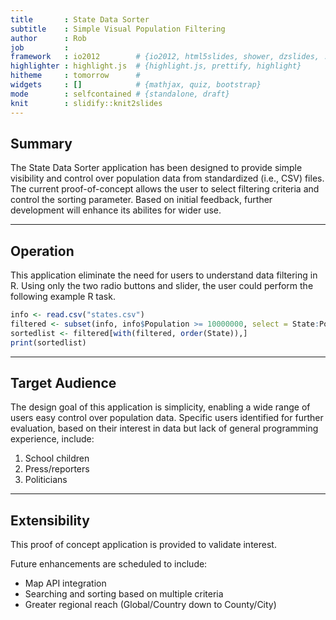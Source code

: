 ```yaml
---
title       : State Data Sorter
subtitle    : Simple Visual Population Filtering
author      : Rob
job         : 
framework   : io2012        # {io2012, html5slides, shower, dzslides, ...}
highlighter : highlight.js  # {highlight.js, prettify, highlight}
hitheme     : tomorrow      # 
widgets     : []            # {mathjax, quiz, bootstrap}
mode        : selfcontained # {standalone, draft}
knit        : slidify::knit2slides
---
```


## Summary

The State Data Sorter application has been designed to provide simple visibility and control over population data from standardized (i.e., CSV) files.  The current proof-of-concept allows the user to select filtering criteria and control the sorting parameter.  Based on initial feedback, further development will enhance its abilites for wider use.

---

## Operation

This application eliminate the need for users to understand data filtering in R.  Using only the two radio buttons and slider, the user could perform the following example R task.

```r
info <- read.csv("states.csv")
filtered <- subset(info, info$Population >= 10000000, select = State:Population)
sortedlist <- filtered[with(filtered, order(State)),]
print(sortedlist)
```

---

## Target Audience

The design goal of this application is simplicity, enabling a wide range of users easy control over population data.  Specific users identified for further evaluation, based on their interest in data but lack of general programming experience, include:

1. School children
2. Press/reporters
3. Politicians

---

## Extensibility

This proof of concept application is provided to validate interest.

Future enhancements are scheduled to include:

- Map API integration
- Searching and sorting based on multiple criteria
- Greater regional reach (Global/Country down to County/City)
